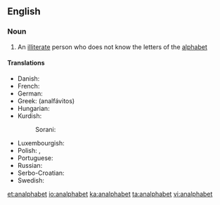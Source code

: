 ==English==

===Noun===
{{en-noun}}

# An [[illiterate]] person who does not know the letters of the [[alphabet]]

====Translations====
{{trans-top|illiterate}}
* Danish: {{t+|da|analfabet|c}}
* French: {{t+|fr|analphabète|m|f}}
* German: {{t+|de|Analphabet|m}}
* Greek: {{t+|el|αναλφάβητος}} (analfávitos)
* Hungarian: {{t+|hu|analfabéta}}
* Kurdish:
*: Sorani: {{t|ckb|نه‌خوێنده‌وار}}
{{trans-mid}}
* Luxembourgish: {{t+|lb|Analphabet|m}}
* Polish: {{t+|pl|analfabeta|m}}, {{t+|pl|analfabetka|f}}
* Portuguese: {{t+|pt|analfabeto|m}}
* Russian: {{t+|ru|негра́мотный|m|sc=Cyrl}}
* Serbo-Croatian: {{t|sh|analfabet|m}}
* Swedish: {{t+|sv|analfabet|c}}
{{trans-bottom}}

[[et:analphabet]]
[[io:analphabet]]
[[ka:analphabet]]
[[ta:analphabet]]
[[vi:analphabet]]